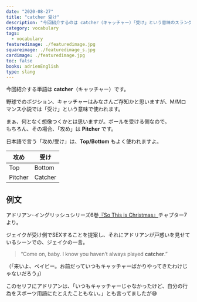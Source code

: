 ```yaml
---
date: "2020-08-27"
title: "catcher 受け"
description: "今回紹介するのは catcher（キャッチャー）「受け」という意味のスラングです。例文は、アドリアン･イングリッシュシリーズ6巻『So This is Christmas』より"
category: vocabulary
tags:
  - vocabulary
featuredimage: ./featuredimage.jpg
squareimage: ./featuredimage_s.jpg
cardimage: ./featuredimage.jpg
toc: false
books: adrienEnglish
type: slang
---
```



今回紹介する単語は __catcher__（キャッチャー）です。  

野球でのポジション、キャッチャーはみなさんご存知かと思いますが、M/Mロマンス小説では「受け」という意味で使われます。

まぁ、何となく想像つくかとは思いますが。ボールを受ける側なので。  
もちろん、その場合、「攻め」は __Pitcher__ です。

日本語で言う「攻め/受け」は、__Top/Bottom__ もよく使われますよ。

|攻め|受け|
|---|---|
|Top|Bottom|
|Pitcher|Catcher|

## 例文

アドリアン･イングリッシュシリーズ6巻[『So This is Christmas』](https://amzn.to/3113J5T)チャプター7より。

ジェイクが受け側でSEXすることを提案し、それにアドリアンが戸惑いを見せているシーンでの、ジェイクの一言。

<Blockquote book srcBook="soThisIsChristmas" lang="en" chapter="7">
“Come on, baby. I know you haven’t always played <strong>catcher</strong>.”
</Blockquote>

<p className="translation">（「来いよ、ベイビー。お前だっていつもキャッチャーばかりやってきたわけじゃないだろう」）</p>

このセリフにアドリアンは、「いつもキャッチャーじゃなかったけど、自分の行為をスポーツ用語にたとえたこともない。」とも言ってましたが😅

<VocabularyFooter book="soThisIsChristmas" />

